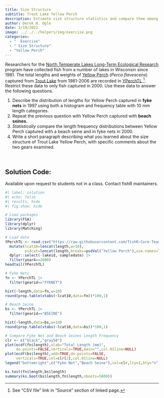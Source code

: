 ```yaml
---
title: Size Structure
subtitle: Trout Lake Yellow Perch
description: Estimate size structure statistics and compare them among groups of Yellow Perch from Trout Lake (WI).
author: Derek H. Ogle
date: 3/19/2022
image: ../../../helpers/img/exercise.png
categories:
  - "  Exercise"
  - " Size Structure"
  - "Yellow Perch"
---
```


Researchers for the [North Temperate Lakes Long-Term Ecological Research](https://lter.limnology.wisc.edu/) program have collected fish from a number of lakes in Wisconsin since 1981. The total lengths and weights of [Yellow Perch](https://en.wikipedia.org/wiki/Yellow_perch) (*Perca flavescens*) captured from [Trout Lake](https://lter.limnology.wisc.edu/researchsite/trout-lake) from 1981-2006 are recorded in [YPerchTL](https://fishr-core-team.github.io/FSAdata/reference/YPerchTL.html).^[See "CSV file" link in "Source" section of linked page.]. Restrict these data to only fish captured in 2000. Use these data to answer the following questions.


1. Describe the distribution of lengths for Yellow Perch captured in **fyke nets** in 1997 using both a histogram and frequency table with 10 mm length categories.
1. Repeat the previous question with Yellow Perch captured with **beach seines**.
1. *Statistically* compare the length frequency distributions between Yellow Perch captured with a beach seine and in fyke nets in 2000.
1. Write a short paragraph describing what you learned about the size structure of Trout Lake Yellow Perch, with specific comments about the two gears examined.

&nbsp;

:::{.callout-important appearance="simple"}
## Solution Code:
Available upon request to students not in a class. Contact fishR maintainers.
:::

```r
#| label: solution 
#| echo: false
#| results: hide
#| fig.show: hide

# Load packages
library(FSA)
library(dplyr)
library(Matching)

# Load data
YPerchTL <- read.csv("https://raw.githubusercontent.com/fishR-Core-Team/FSAdata/main/data-raw/YPerchTL.csv") |>
  mutate(lcat10=lencat(length,w=10),
         psdcat=lencat(length,breaks=psdVal("Yellow Perch"),use.names=TRUE)) |>
  dplyr::select(-lakeid,-sampledate) |>
  filter(year4==2000)
headtail(YPerchTL)

# Fyke Nets
fn <- YPerchTL |>
  filter(gearid=="FYKNET")

hist(~length,data=fn,w=10)
round(prop.table(xtabs(~lcat10,data=fn))*100,1)

# Beach Seine
bs <- YPerchTL |>
  filter(gearid=="BSEINE")

hist(~length,data=bs,w=10)
round(prop.table(xtabs(~lcat10,data=bs))*100,1)

# Compare Fyke Net and Beach Seines Length Frequency
clr <- c("black","gray50")
plot(ecdf(fn$length),xlab="Total Length (mm)",
     do.points=FALSE,verticals=TRUE,main="",col.01line=NULL)
plot(ecdf(bs$length),add=TRUE,do.points=FALSE,
     verticals=TRUE,col=clr[2],col.01line=NULL)
legend("bottomright",c("Fyke Net","Beach Seine"),col=clr,lty=1,bty="n",cex=0.75)

ks.test(fn$length,bs$length)
summary(ks.boot(bs$length,fn$length,nboots=5000))
```
